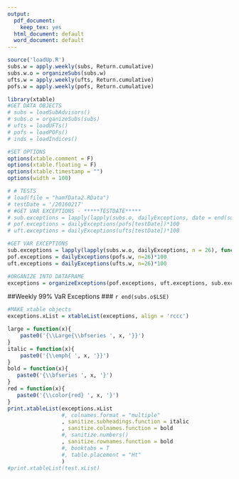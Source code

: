 ```yaml
---
output:
  pdf_document:
    keep_tex: yes
  html_document: default
  word_document: default
---
```


```r
source('loadUp.R')
subs.w = apply.weekly(subs, Return.cumulative)
subs.w.o = organizeSubs(subs.w)
ufts.w = apply.weekly(ufts, Return.cumulative)
pofs.w = apply.weekly(pofs, Return.cumulative)

library(xtable)
#GET DATA OBJECTS
# subs = loadSubAdvisors()
# subs.o = organizeSubs(subs)
# ufts = loadUFTs()
# pofs = loadPOFs()
# inds = loadIndices()

#SET OPTIONS
options(xtable.comment = F)
options(xtable.floating = F)
options(xtable.timestamp = "")
options(width = 100)

# # TESTS
# load(file = "hamfData2.RData")
# testDate = '/20160217'
# #GET VAR EXCEPTIONS - *****TESTDATE*****
# sub.exceptions = lapply(lapply(subs.o, dailyExceptions, date = end(subs[testDate])), function(x)return(x*100))
# pof.exceptions = dailyExceptions(pofs[testDate])*100
# uft.exceptions = dailyExceptions(ufts[testDate])*100

#GET VAR EXCEPTIONS
sub.exceptions = lapply(lapply(subs.w.o, dailyExceptions, n = 26), function(x)return(x*100))
pof.exceptions = dailyExceptions(pofs.w, n=26)*100
uft.exceptions = dailyExceptions(ufts.w, n=26)*100

#ORGANIZE INTO DATAFRAME
exceptions = organizeExceptions(pof.exceptions, uft.exceptions, sub.exceptions)
```

##Weekly 99% VaR Exceptions
### `r end(subs.o$LSE)`

```r
#MAKE xtable objects
exceptions.xList = xtableList(exceptions, align = 'rccc')

large = function(x){
    paste0('{\\Large{\\bfseries ', x, '}}')
}
italic = function(x){
    paste0('{\\emph{ ', x, '}}')
}
bold = function(x){
   paste0('{\\bfseries ', x, '}')
}
red = function(x){
   paste0('{\\color{red} ', x, '}')
}
print.xtableList(exceptions.xList
                 #, colnames.format = "multiple"
                 , sanitize.subheadings.function = italic
                 , sanitize.colnames.function = bold
                 #, sanitize.numbers()
                 , sanitize.rownames.function = bold
                 #, booktabs = T
                 #, table.placement = "Ht"
                 )
#print.xtableList(test.xList)
```





